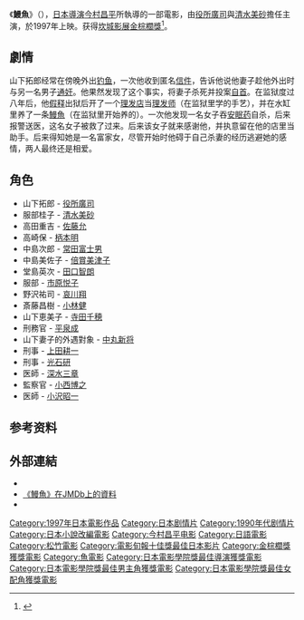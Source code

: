 {{noteTA
|G1=Movie
}}
{{Infobox Film |
  name           = 鰻魚|
  original_name  = うなぎ|
  image          =The_Eel_1997.jpg |
  imdb_id        =0120408 |
  writer         =[[今村昌平|今村昌平]]、[[天願大介|天願大介]]、[[富川元文|富川元文]]|
  starring       =[[役所廣司|役所廣司]]、[[清水美砂|清水美砂]]|
  director       =[[今村昌平|今村昌平]] |
  producer       =[[奧山和由|奧山和由]] |
  music          =[[池邊普一郎|池邊普一郎]] |
  cinematography =[[小松原茂|小松原茂]] |
  distributor    =[[松竹|松竹]]|
  editor         =[[岡安肇|岡安肇]] |
  released       = （法国）1997年5月12日 (在[[坎城影展|坎城影展]]首映)<br>（日本）1997年5月24日<br>（美国）1998年8月21日<br>（英国）1998年11月20日|
  runtime        = 117 分 |
  language       = [[日文|日文]]|
  country        = {{flagicon|JPN}} [[日本电影|日本]] |
  budget         = |
}}
《'''鰻魚'''》（{{lang-ja|うなぎ}}），[[日本|日本]][[導演|導演]][[今村昌平|今村昌平]]所執導的一部電影，由[[役所廣司|役所廣司]]與[[清水美砂|清水美砂]]擔任主演，於1997年上映。获得[[坎城影展|坎城影展]][[金棕櫚獎|金棕櫚獎]]<ref name="festival-cannes.com">{{cite web |url=http://www.festival-cannes.com/en/archives/ficheFilm/id/4800/year/1997.html |title=Festival de Cannes: The Eel |accessdate=2009-09-24 |work=festival-cannes.com |archive-date=2014-10-07 |archive-url=https://web.archive.org/web/20141007180143/http://www.festival-cannes.com/en/archives/ficheFilm/id/4800/year/1997.html |dead-url=no }}</ref>。

==劇情==
山下拓郎经常在傍晚外出[[钓鱼|钓鱼]]，一次他收到匿名[[信件|信件]]，告诉他说他妻子趁他外出时与另一名男子[[通奸|通奸]]。他果然发现了这个事实，将妻子杀死并投案[[自首|自首]]。在监狱度过八年后，他[[假释|假释]]出狱后开了一个[[理发店|理发店]]当[[理发师|理发师]]（在监狱里学的手艺），并在水缸里养了一条[[鰻魚|鰻魚]]（在监狱里开始养的）。一次他发现一名女子吞[[安眠药|安眠药]]自杀，后来报警送医，这名女子被救了过来。后来该女子就来感谢他，并执意留在他的店里当助手。后来得知她是一名富家女，尽管开始时他碍于自己杀妻的经历逃避她的感情，两人最终还是相爱。

== 角色 ==
*山下拓郎 - [[役所廣司|役所廣司]]
*服部桂子 - [[清水美沙|清水美砂]]
*高田重吉 - [[佐藤允|佐藤允]] 
*高崎保 - [[柄本明|柄本明]]
*中島次郎 - [[常田富士男|常田富士男]]
*中島美佐子 - [[倍賞美津子|倍賞美津子]]
*堂島英次 - [[田口智朗|田口智朗]]
*服部 - [[市原悦子|市原悦子]]
*野沢祐司 - [[哀川翔|哀川翔]]
*斎藤昌樹 - [[小林健|小林健]]
*山下恵美子 - [[寺田千穂|寺田千穂]]
*刑務官 - [[平泉成|平泉成]]
*山下妻子的外遇對象 - [[中丸新将|中丸新将]]
*刑事 - [[上田耕一|上田耕一]]
*刑事 - [[光石研|光石研]]
*医師 - [[深水三章|深水三章]]
*監察官 - [[小西博之|小西博之]]
*医師 - [[小沢昭一|小沢昭一]]

==参考资料==
{{reflist}}

==外部連結==
*{{imdb title|id=0120408|title=鰻魚}}
*[http://www.jmdb.ne.jp/1997/du001570.htm 《鰻魚》在JMDb上的資料] {{Wayback|url=http://www.jmdb.ne.jp/1997/du001570.htm |date=20201113203539 }} {{ja}}
*{{douban|1303453|title=鰻魚}}

{{金棕櫚獎}}
{{電影旬報十佳獎最佳日本影片}}

{{DEFAULTSORT:Unagi}}
[[Category:1997年日本電影作品|Category:1997年日本電影作品]]
[[Category:日本剧情片|Category:日本剧情片]]
[[Category:1990年代剧情片|Category:1990年代剧情片]]
[[Category:日本小說改編電影|Category:日本小說改編電影]]
[[Category:今村昌平电影|Category:今村昌平电影]]
[[Category:日語電影|Category:日語電影]]
[[Category:松竹電影|Category:松竹電影]]
[[Category:電影旬報十佳獎最佳日本影片|Category:電影旬報十佳獎最佳日本影片]]
[[Category:金棕櫚獎獲獎電影|Category:金棕櫚獎獲獎電影]]
[[Category:魚電影|Category:魚電影]]
[[Category:日本電影學院獎最佳導演獲獎電影|Category:日本電影學院獎最佳導演獲獎電影]]
[[Category:日本電影學院獎最佳男主角獲獎電影|Category:日本電影學院獎最佳男主角獲獎電影]]
[[Category:日本電影學院獎最佳女配角獲獎電影|Category:日本電影學院獎最佳女配角獲獎電影]]